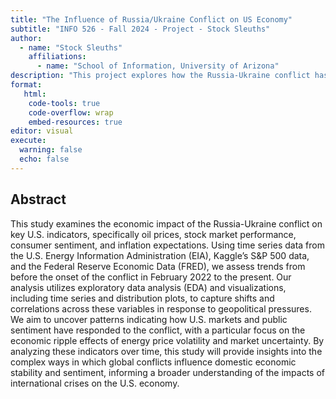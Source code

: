 ```yaml
---
title: "The Influence of Russia/Ukraine Conflict on US Economy"
subtitle: "INFO 526 - Fall 2024 - Project - Stock Sleuths"
author: 
  - name: "Stock Sleuths"
    affiliations:
      - name: "School of Information, University of Arizona"
description: "This project explores how the Russia-Ukraine conflict has impacted the U.S. economy, focusing on key indicators like oil prices and stock market trends. By analyzing data from before the conflict, its onset in February 2022, and up to the present, we aim to uncover how economic dynamics have shifted, particularly given the U.S.'s role as a key ally of Ukraine. This analysis will provide insights into the broader economic ripple effects of the conflict, shedding light on how global disruptions influence domestic markets."
format:
   html:
    code-tools: true
    code-overflow: wrap
    embed-resources: true
editor: visual
execute:
  warning: false
  echo: false
---
```


## Abstract

This study examines the economic impact of the Russia-Ukraine conflict on key U.S. indicators, specifically oil prices, stock market performance, consumer sentiment, and inflation expectations. Using time series data from the U.S. Energy Information Administration (EIA), Kaggle's S&P 500 data, and the Federal Reserve Economic Data (FRED), we assess trends from before the onset of the conflict in February 2022 to the present. Our analysis utilizes exploratory data analysis (EDA) and visualizations, including time series and distribution plots, to capture shifts and correlations across these variables in response to geopolitical pressures. We aim to uncover patterns indicating how U.S. markets and public sentiment have responded to the conflict, with a particular focus on the economic ripple effects of energy price volatility and market uncertainty. By analyzing these indicators over time, this study will provide insights into the complex ways in which global conflicts influence domestic economic stability and sentiment, informing a broader understanding of the impacts of international crises on the U.S. economy.
